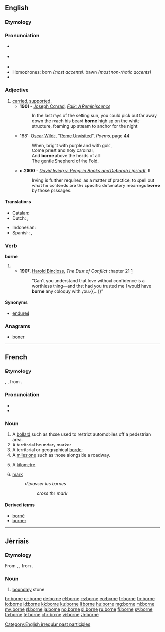 {{also|Borne}}

==English==

===Etymology===
{{rfe|lang=en}}

===Pronunciation===
* {{a|RP}} {{IPA|/bɔːn/}}
* {{a|US}} {{IPA|/boəɹn/|/bɔːɹn/}}
* {{audio|En-us-borne.ogg|Audio (US)}}
* Homophones: [[born]] ''(most accents)'', [[bawn]] ''(most [[non-rhotic]] accents)''
* {{rhymes|ɔː(r)n}}

===Adjective===
{{en-adj|-}}

# [[carried]], [[supported]].
#* '''1901''' - [[w:Joseph Conrad|Joseph Conrad]], ''[[s:Falk|Falk: A Reminiscence]]''
#*: In the last rays of the setting sun, you could pick out far away down the reach his beard '''borne''' high up on the white structure, foaming up stream to anchor for the night.
#* 1881: [[w:Oscar Wilde|Oscar Wilde]], "[[s:Rome Unvisited|Rome Unvisited]]", ''Poems'', page [http://books.google.com/books?id=XlICAAAAQAAJ&pg=PA44&dq=wilde+%22Rome+Unvisited%22&hl=en&ei=MwaGTImqA8L_lgeK-4AZ&sa=X&oi=book_result&ct=result&resnum=1&ved=0CCkQ6AEwAA#v=onepage&q&f=false 44]
#*: When, bright with purple and with gold, <br/>Come priest and holy cardinal, <br/>And '''borne''' above the heads of all <br/>The gentle Shepherd of the Fold.
#* '''c.2000''' - ''[[s:David Irving v. Penguin Books and Deborah Lipstadt|David Irving v. Penguin Books and Deborah Lipstadt]]'', II
#*: Irving is further required, as a matter of practice, to spell out what he contends are the specific defamatory meanings '''borne''' by those passages.

====Translations====
{{trans-top|carried, supported}}
* Catalan: {{t-|ca|cargar amb}}
* Dutch: {{t+|nl|gedragen}}, {{t+|nl|ondersteund}}
{{trans-mid}}
* Indonesian: {{t+|id|dibawa}}
* Spanish: {{t-|es|soportado}}, {{t-|es|aguantado}}
{{trans-bottom}}

===Verb===
'''borne'''

# {{past participle of|bear|lang=en}}
#* '''1907''', [[w:Harold Edward Bindloss|Harold Bindloss]], ''The Dust of Conflict'' chapter 21&nbsp;[http://openlibrary.org/works/OL4429277W]
#*:“Can't you understand that love without confidence is a worthless thing—and that had you trusted me I would have '''borne''' any obloquy with you.{{...}}”

====Synonyms====

* [[endured]]

===Anagrams===
* [[boner#English|boner]]

[[Category:English irregular past participles]]

----

==French==

===Etymology===
{{etyl|LL.|fr}} {{term|bodina}}, {{term|butina}}, from {{etyl|xtg|fr}}.

===Pronunciation===
* {{IPA|/bɔʁn/|lang=fr}}
* {{audio|Fr-borne.ogg|audio}}

===Noun===
{{fr-noun|f}}

# A [[bollard]] such as those used to restrict automobiles off a pedestrian area.
# A territorial boundary marker.
# A territorial or geographical [[border]].
# A [[milestone]] such as those alongside a roadway.
# {{context|slang|lang=fr}} A [[kilometre]].
# [[mark]]
#: ''dépasser les bornes''
#:: ''cross the mark''

====Derived terms====
* [[borné]]
* [[borner]]

----

==Jèrriais==

===Etymology===
From {{etyl|LL.|roa-jer}} {{term|bodina|lang=la}}, {{term|butina|lang=la}}, from {{etyl|cel-gau|roa-jer}}.

===Noun===
{{roa-jer-noun|f}}

# [[boundary]] stone

[[br:borne]]
[[cs:borne]]
[[de:borne]]
[[el:borne]]
[[es:borne]]
[[eo:borne]]
[[fr:borne]]
[[ko:borne]]
[[io:borne]]
[[id:borne]]
[[kk:borne]]
[[ku:borne]]
[[li:borne]]
[[hu:borne]]
[[mg:borne]]
[[ml:borne]]
[[my:borne]]
[[nl:borne]]
[[ja:borne]]
[[no:borne]]
[[pl:borne]]
[[ru:borne]]
[[fi:borne]]
[[sv:borne]]
[[ta:borne]]
[[te:borne]]
[[chr:borne]]
[[vi:borne]]
[[zh:borne]]